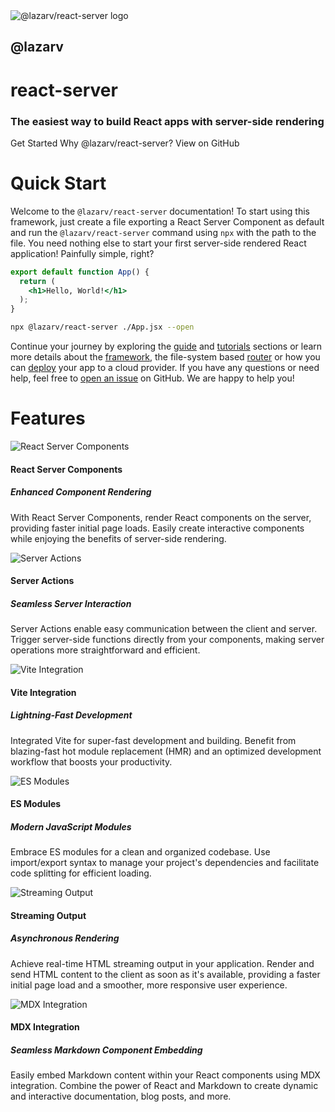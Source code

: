 
<div className="relative sm:pl-24">
  <img src="/react-server.svg" className="w-10 h-10 left-72 sm:w-20 sm:h-20 absolute sm:left-0 sm:right-auto" alt="@lazarv/react-server logo" />
  <h2 className="text-xs m-0 pt-0 border-none dark:text-yellow-500 mt-4 sm:mt-0">@lazarv</h2>
  <h1 className="text-5xl m-0 -mt-4 whitespace-nowrap sm:text-6xl dark:text-yellow-500">
    react-server
  </h1>
  <h3 className="m-0 mb-4 leading-tight">
    The easiest way to build React apps with server-side rendering
  </h3>
</div>

<div className="whitespace-nowrap w-full flex flex-wrap gap-2">
  <Pill href="/guide/get-started">Get Started</Pill>
  <Pill href="/guide/why">Why @lazarv/react-server?</Pill>
  <Pill href="https://github.com/lazarv/react-server" target="_blank">
    View on GitHub
  </Pill>
</div>

<div className="my-8 md:my-16">

# Quick Start

Welcome to the `@lazarv/react-server` documentation! To start using this framework, just create a file exporting a React Server Component as default and run the `@lazarv/react-server` command using `npx` with the path to the file. You need nothing else to start your first server-side rendered React application! Painfully simple, right?

<div className="my-4">

```jsx filename="./App.jsx"
export default function App() {
  return (
    <h1>Hello, World!</h1>
  );
}
```

```sh
npx @lazarv/react-server ./App.jsx --open
```

</div>

Continue your journey by exploring the [guide](/guide) and [tutorials](/tutorials) sections or learn more details about the [framework](/framework), the file-system based [router](/router) or how you can [deploy](/deploy) your app to a cloud provider. If you have any questions or need help, feel free to [open an issue](https://github.com/lazarv/react-server/issues) on GitHub. We are happy to help you!

</div>

# Features

<div className="my-4 grid grid-cols-1 md:grid-cols-3 gap-4">
  <Card>
  <img src="/react.svg" alt="React Server Components" />

#### React Server Components

##### Enhanced Component Rendering

With React Server Components, render React components on the server, providing faster initial page loads. Easily create interactive components while enjoying the benefits of server-side rendering.

  </Card>

  <Card>
  <img src="/server.svg" alt="Server Actions" />

#### Server Actions

##### Seamless Server Interaction

Server Actions enable easy communication between the client and server. Trigger server-side functions directly from your components, making server operations more straightforward and efficient.

  </Card>

  <Card>
  <img src="/vite.svg" alt="Vite Integration" />

#### Vite Integration

##### Lightning-Fast Development

Integrated Vite for super-fast development and building. Benefit from blazing-fast hot module replacement (HMR) and an optimized development workflow that boosts your productivity.

  </Card>

  <Card>
  <img src="/js.svg" alt="ES Modules" />

#### ES Modules

##### Modern JavaScript Modules

Embrace ES modules for a clean and organized codebase. Use import/export syntax to manage your project's dependencies and facilitate code splitting for efficient loading.

  </Card>

  <Card>
  <img src="/skeleton.webp" alt="Streaming Output" />

#### Streaming Output

##### Asynchronous Rendering

Achieve real-time HTML streaming output in your application. Render and send HTML content to the client as soon as it's available, providing a faster initial page load and a smoother, more responsive user experience.

  </Card>

  <Card>
  <img src="/mdx.svg" alt="MDX Integration" />

#### MDX Integration

##### Seamless Markdown Component Embedding

Easily embed Markdown content within your React components using MDX integration. Combine the power of React and Markdown to create dynamic and interactive documentation, blog posts, and more.

  </Card>
</div>

